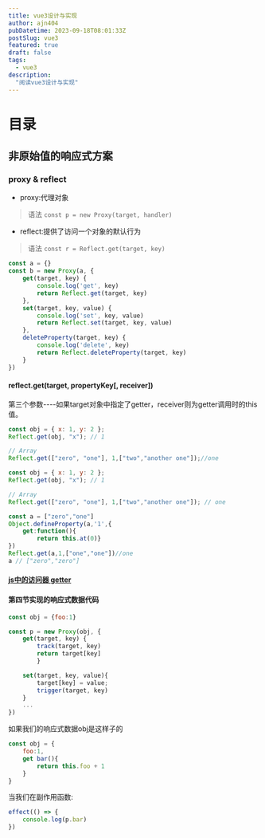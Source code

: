 ```yaml
---
title: vue3设计与实现
author: ajn404
pubDatetime: 2023-09-18T08:01:33Z
postSlug: vue3
featured: true
draft: false
tags:
  - vue3
description:
  "阅读vue3设计与实现"
---
```


# 目录

## 非原始值的响应式方案

### proxy & reflect

- proxy:代理对象
> 语法 `const p = new Proxy(target, handler)`

- reflect:提供了访问一个对象的默认行为
> 语法 `const r = Reflect.get(target, key)`

```js
const a = {}
const b = new Proxy(a, {
    get(target, key) {
        console.log('get', key)
        return Reflect.get(target, key)
    },
    set(target, key, value) {
        console.log('set', key, value)
        return Reflect.set(target, key, value)
    },
    deleteProperty(target, key) {
        console.log('delete', key)
        return Reflect.deleteProperty(target, key)
    }
})
```

#### reflect.get(target, propertyKey[, receiver])

第三个参数----如果target对象中指定了getter，receiver则为getter调用时的this值。


```js
const obj = { x: 1, y: 2 };
Reflect.get(obj, "x"); // 1

// Array
Reflect.get(["zero", "one"], 1,["two","another one"]);//one
```


```js
const obj = { x: 1, y: 2 };
Reflect.get(obj, "x"); // 1

// Array
Reflect.get(["zero", "one"], 1,["two","another one"]); // one
```


```js
const a = ["zero","one"]    
Object.defineProperty(a,'1',{
    get:function(){
        return this.at(0)}
})
Reflect.get(a,1,["one","one"])//one
a // ["zero","zero"]
```


#### [js中的访问器 getter](https://developer.mozilla.org/zh-CN/docs/Web/JavaScript/Reference/Functions/get)


#### 第四节实现的响应式数据代码



```js
const obj = {foo:1}

const p = new Proxy(obj, {
    get(target, key) {
        track(target, key)
        return target[key]
        }

    set(target, key, value){
        target[key] = value;
        trigger(target, key)
    }
    ...
})
```

如果我们的响应式数据obj是这样子的

```js
const obj = {
    foo:1,
    get bar(){
        return this.foo + 1
    }
}
```

当我们在副作用函数:
```js
effect(() => {
    console.log(p.bar)
})
```


<Editor client:only="react"/>



